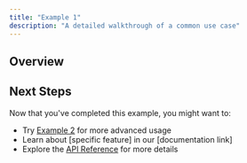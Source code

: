 ```yaml
---
title: "Example 1"
description: "A detailed walkthrough of a common use case"
---
```


## Overview

## Next Steps

Now that you've completed this example, you might want to:

- Try [Example 2](/examples/example-2) for more advanced usage
- Learn about [specific feature] in our [documentation link]
- Explore the [API Reference](/api-reference/introduction) for more details
